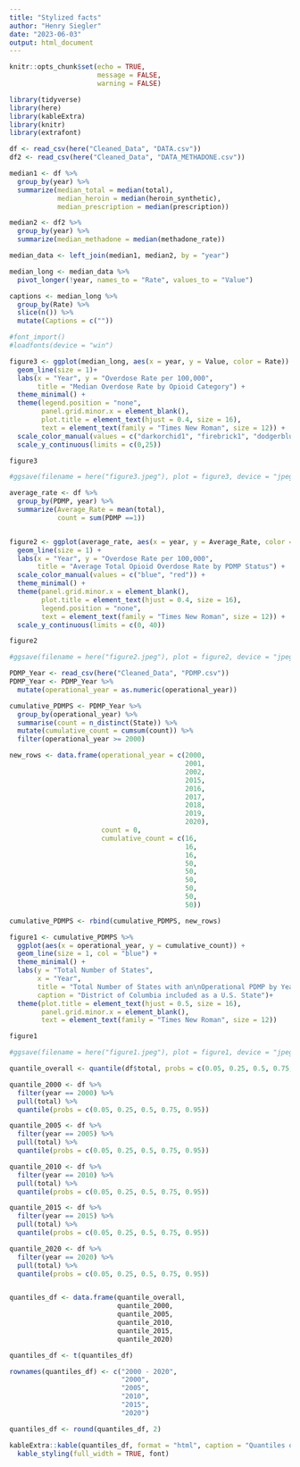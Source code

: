 ```yaml
---
title: "Stylized facts"
author: "Henry Siegler"
date: "2023-06-03"
output: html_document
---
```


```r
knitr::opts_chunk$set(echo = TRUE,
                      message = FALSE,
                      warning = FALSE)
```

```r
library(tidyverse)
library(here)
library(kableExtra)
library(knitr)
library(extrafont)
```

```r
df <- read_csv(here("Cleaned_Data", "DATA.csv"))
df2 <- read_csv(here("Cleaned_Data", "DATA_METHADONE.csv"))
```

```r
median1 <- df %>% 
  group_by(year) %>% 
  summarize(median_total = median(total),
            median_heroin = median(heroin_synthetic),
            median_prescription = median(prescription))

median2 <- df2 %>% 
  group_by(year) %>% 
  summarize(median_methadone = median(methadone_rate))

median_data <- left_join(median1, median2, by = "year")

median_long <- median_data %>% 
  pivot_longer(!year, names_to = "Rate", values_to = "Value")

captions <- median_long %>% 
  group_by(Rate) %>% 
  slice(n()) %>% 
  mutate(Captions = c(""))
```

```r
#font_import()
#loadfonts(device = "win")
```

```r

figure3 <- ggplot(median_long, aes(x = year, y = Value, color = Rate)) +
  geom_line(size = 1)+
  labs(x = "Year", y = "Overdose Rate per 100,000",
       title = "Median Overdose Rate by Opioid Category") + 
  theme_minimal() + 
  theme(legend.position = "none",
        panel.grid.minor.x = element_blank(),
        plot.title = element_text(hjust = 0.4, size = 16),
        text = element_text(family = "Times New Roman", size = 12)) + 
  scale_color_manual(values = c("darkorchid1", "firebrick1", "dodgerblue", "green3")) + 
  scale_y_continuous(limits = c(0,25))

figure3

#ggsave(filename = here("figure3.jpeg"), plot = figure3, device = "jpeg", width = 7, height = 5)
```

```r
average_rate <- df %>%
  group_by(PDMP, year) %>%
  summarize(Average_Rate = mean(total),
            count = sum(PDMP ==1))


figure2 <- ggplot(average_rate, aes(x = year, y = Average_Rate, color = factor(PDMP))) + 
  geom_line(size = 1) + 
  labs(x = "Year", y = "Overdose Rate per 100,000",
       title = "Average Total Opioid Overdose Rate by PDMP Status") + 
  scale_color_manual(values = c("blue", "red")) +
  theme_minimal() + 
  theme(panel.grid.minor.x = element_blank(),
        plot.title = element_text(hjust = 0.4, size = 16),
        legend.position = "none",
        text = element_text(family = "Times New Roman", size = 12)) + 
  scale_y_continuous(limits = c(0, 40))

figure2

#ggsave(filename = here("figure2.jpeg"), plot = figure2, device = "jpeg", width = 7, height = 5)
```

```r
PDMP_Year <- read_csv(here("Cleaned_Data", "PDMP.csv"))
PDMP_Year <- PDMP_Year %>% 
  mutate(operational_year = as.numeric(operational_year))

cumulative_PDMPS <- PDMP_Year %>% 
  group_by(operational_year) %>% 
  summarise(count = n_distinct(State)) %>% 
  mutate(cumulative_count = cumsum(count)) %>% 
  filter(operational_year >= 2000)

new_rows <- data.frame(operational_year = c(2000,
                                            2001,
                                            2002,
                                            2015,
                                            2016,
                                            2017,
                                            2018,
                                            2019,
                                            2020),
                       count = 0,
                       cumulative_count = c(16, 
                                            16,
                                            16,
                                            50,
                                            50,
                                            50,
                                            50,
                                            50,
                                            50))

cumulative_PDMPS <- rbind(cumulative_PDMPS, new_rows)
```

```r
figure1 <- cumulative_PDMPS %>% 
  ggplot(aes(x = operational_year, y = cumulative_count)) + 
  geom_line(size = 1, col = "blue") + 
  theme_minimal() + 
  labs(y = "Total Number of States",
       x = "Year",
       title = "Total Number of States with an\nOperational PDMP by Year",
       caption = "District of Columbia included as a U.S. State")+
  theme(plot.title = element_text(hjust = 0.5, size = 16),
        panel.grid.minor.x = element_blank(),
        text = element_text(family = "Times New Roman", size = 12))

figure1

#ggsave(filename = here("figure1.jpeg"), plot = figure1, device = "jpeg", width = 7, height = 5)
```

```r
quantile_overall <- quantile(df$total, probs = c(0.05, 0.25, 0.5, 0.75, 0.95))

quantile_2000 <- df %>% 
  filter(year == 2000) %>% 
  pull(total) %>% 
  quantile(probs = c(0.05, 0.25, 0.5, 0.75, 0.95))

quantile_2005 <- df %>% 
  filter(year == 2005) %>% 
  pull(total) %>% 
  quantile(probs = c(0.05, 0.25, 0.5, 0.75, 0.95))

quantile_2010 <- df %>% 
  filter(year == 2010) %>% 
  pull(total) %>% 
  quantile(probs = c(0.05, 0.25, 0.5, 0.75, 0.95))

quantile_2015 <- df %>% 
  filter(year == 2015) %>% 
  pull(total) %>% 
  quantile(probs = c(0.05, 0.25, 0.5, 0.75, 0.95))

quantile_2020 <- df %>% 
  filter(year == 2020) %>% 
  pull(total) %>% 
  quantile(probs = c(0.05, 0.25, 0.5, 0.75, 0.95))


quantiles_df <- data.frame(quantile_overall,
                           quantile_2000,
                           quantile_2005,
                           quantile_2010,
                           quantile_2015,
                           quantile_2020)

quantiles_df <- t(quantiles_df)

rownames(quantiles_df) <- c("2000 - 2020",
                            "2000",
                            "2005",
                            "2010",
                            "2015",
                            "2020")

quantiles_df <- round(quantiles_df, 2)

kableExtra::kable(quantiles_df, format = "html", caption = "Quantiles of the Total Opioid Overdose Rate in Select Years") %>% 
  kable_styling(full_width = TRUE, font)
```


